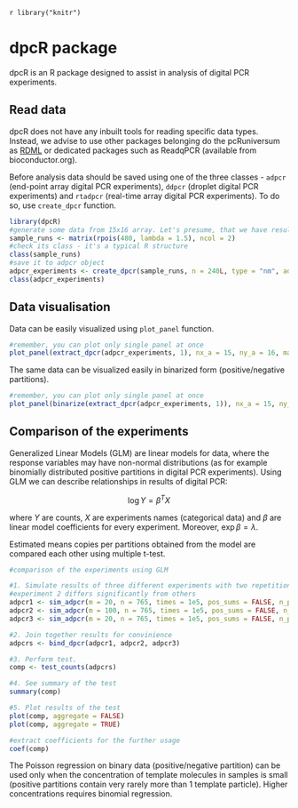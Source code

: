 <!--
%\VignetteEngine{knitr::knitr}
%\VignetteIndexEntry{dpcR - package overview}
-->
`r library("knitr")`

# dpcR package

dpcR is an R package designed to assist in analysis of digital PCR experiments.

## Read data

dpcR does not have any inbuilt tools for reading specific data types. Instead, we advise to use other packages belonging do the pcRuniversum as [RDML](http://cran.r-project.org/web/packages/RDML/index.html) or dedicated packages such as ReadqPCR (available from bioconductor.org).

Before analysis data should be saved using one of the three classes - `adpcr` (end-point array digital PCR experiments), `ddpcr` (droplet digital PCR experiments) and `rtadpcr` (real-time array digital PCR experiments). To do so, use `create_dpcr` function.

```r
library(dpcR)
#generate some data from 15x16 array. Let's presume, that we have results from two plates
sample_runs <- matrix(rpois(480, lambda = 1.5), ncol = 2)
#check its class - it's a typical R structure
class(sample_runs)
#save it to adpcr object
adpcr_experiments <- create_dpcr(sample_runs, n = 240L, type = "nm", adpcr = TRUE)
class(adpcr_experiments)
```

## Data visualisation

Data can be easily visualized using `plot_panel` function.

```r
#remember, you can plot only single panel at once 
plot_panel(extract_dpcr(adpcr_experiments, 1), nx_a = 15, ny_a = 16, main = "Experiment 1")
```

The same data can be visualized easily in binarized form (positive/negative partitions).
```r
#remember, you can plot only single panel at once 
plot_panel(binarize(extract_dpcr(adpcr_experiments, 1)), nx_a = 15, ny_a = 16, main = "Experiment 1")
```


## Comparison of the experiments

Generalized Linear Models (GLM) are linear models for data, where the response variables may have non-normal distributions (as for example binomially distributed positive partitions in digital PCR experiments). Using GLM we can describe relationships in results of digital PCR:

$$\log{Y} = \beta^T X$$
    
where $Y$ are counts, $X$ are experiments names (categorical data) and $\beta$ are linear model coefficients for every experiment. Moreover, $\exp{\beta} = \lambda$.
    
Estimated means copies per partitions obtained from the model are compared each other using multiple t-test.

```r
#comparison of the experiments using GLM

#1. Simulate results of three different experiments with two repetitions each
#experiment 2 differs significantly from others
adpcr1 <- sim_adpcr(m = 20, n = 765, times = 1e5, pos_sums = FALSE, n_panels = 2)
adpcr2 <- sim_adpcr(m = 100, n = 765, times = 1e5, pos_sums = FALSE, n_panels = 2)
adpcr3 <- sim_adpcr(m = 20, n = 765, times = 1e5, pos_sums = FALSE, n_panels = 2)

#2. Join together results for convinience
adpcrs <- bind_dpcr(adpcr1, adpcr2, adpcr3)

#3. Perform test.
comp <- test_counts(adpcrs)

#4. See summary of the test
summary(comp)

#5. Plot results of the test 
plot(comp, aggregate = FALSE)
plot(comp, aggregate = TRUE)

#extract coefficients for the further usage
coef(comp)
```

The Poisson regression on binary data (positive/negative partition) can be used only when the concentration of template molecules in samples is small (positive partitions contain very rarely more than 1 template particle). Higher concentrations requires binomial regression.
    